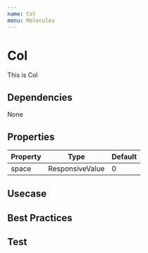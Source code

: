 ```yaml
---
name: Col
menu: Molecules
---
```



# Col

This is Col

## Dependencies
<App>
<Flex>
<Chip bg="blue.deep" color="#FFF">None</Chip>
</Flex>
</App>

## Properties

|Property|Type|Default|
|-|-|-|
|space|ResponsiveValue|0|

## Usecase

<Playground>
  <App>
    <Col />
  </App>
</Playground>

## Best Practices

## Test